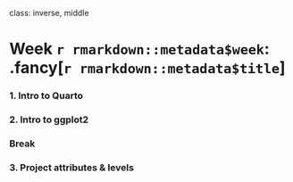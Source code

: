 
class: inverse, middle

# Week `r rmarkdown::metadata$week`: .fancy[`r rmarkdown::metadata$title`]

### 1. Intro to Quarto
### 2. Intro to ggplot2

### Break

### 3. Project attributes & levels
